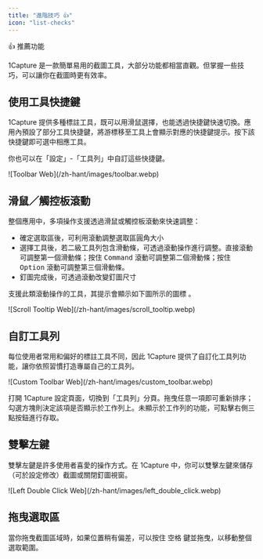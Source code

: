 ```yaml
---
title: "進階技巧 👍"
icon: "list-checks"
---
```

  
<Tip>
👍 推薦功能
</Tip>
  
1Capture 是一款簡單易用的截圖工具，大部分功能都相當直觀。但掌握一些技巧，可以讓你在截圖時更有效率。
  
## 使用工具快捷鍵
  
1Capture 提供多種標註工具，既可以用滑鼠選擇，也能透過快捷鍵快速切換。應用內預設了部分工具快捷鍵，將游標移至工具上會顯示對應的快捷鍵提示。按下該快捷鍵即可選中相應工具。
  
你也可以在「設定」-「工具列」中自訂這些快捷鍵。
  
<Frame caption="工具快捷鍵">
  ![Toolbar Web](/zh-hant/images/toolbar.webp)
</Frame>
  
## 滑鼠／觸控板滾動
  
整個應用中，多項操作支援透過滑鼠或觸控板滾動來快速調整：
  
- 確定選取區後，可利用滾動調整選取區圓角大小
- 選擇工具後，若二級工具列包含滑動條，可透過滾動操作進行調整。直接滾動可調整第一個滑動條；按住 <kbd>Command</kbd> 滾動可調整第二個滑動條；按住 <kbd>Option</kbd> 滾動可調整第三個滑動條。
- 釘圖完成後，可透過滾動改變釘圖尺寸
  
支援此類滾動操作的工具，其提示會顯示如下圖所示的圖標 。
  
<Frame>
 ![Scroll Tooltip Web](/zh-hant/images/scroll_tooltip.webp)
</Frame>
  
## 自訂工具列
  
每位使用者常用和偏好的標註工具不同，因此 1Capture 提供了自訂化工具列功能，讓你依照習慣打造專屬自己的工具列。
  
<Frame>
 ![Custom Toolbar Web](/zh-hant/images/custom_toolbar.webp)
</Frame>
  
打開 1Capture 設定頁面，切換到「工具列」分頁。拖曳任意一項即可重新排序；勾選方塊則決定該項是否顯示於工作列上。未顯示於工作列的功能，可點擊右側三點按鈕進行存取。
  
## 雙擊左鍵
  
雙擊左鍵是許多使用者喜愛的操作方式。在 1Capture 中，你可以雙擊左鍵來儲存（可於設定修改）截圖或關閉釘圖視窗。
  
<Frame>
![Left Double Click Web](/zh-hant/images/left_double_click.webp)
</Frame>
  
## 拖曳選取區
  
當你拖曳截圖區域時，如果位置稍有偏差，可以按住 <kbd>空格</kbd> 鍵並拖曳，以移動整個選取範圍。